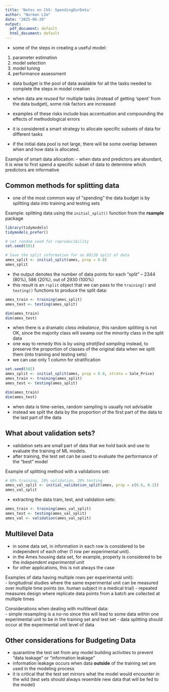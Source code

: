 ```yaml
---
title: 'Notes on Ch5: SpendingOurData'
author: "Norman LIm"
date: "2025-06-28"
output:
  pdf_document: default
  html_document: default
---
```


- some of the steps in creating a useful model:
1. parameter estimation
2. model selection
3. model tuning
4. performance assessment

- data budget is the pool of data available for all the tasks needed to complete the steps in model creation

- when data are *reused* for multiple tasks (instead of getting 'spent' from the data budget), some risk factors are increased

- examples of these risks include bias accentuation and compounding the effects of methodological errors

- it is considered a smart strategy to allocate specific subsets of data for different tasks

- if the initial data pool is not large, there will be some overlap between when and how data is allocated.

Example of smart data allocation:
- when data and predictors are abundant, it is wise to first spend a specific subset of data to determine which predictors are informative


## Common methods for splitting data
- one of the most common way of "spending" the data budget is by splitting data into training and testing sets

Example: splitting data using the `initial_split()` function from the **rsample** package
```r
library(tidymodels)
tidymodels_prefer()

# set random seed for reproducibility
set.seed(501)

# Save the split information for an 80/20 split of data
ames_split <- initial_split(ames, prop = 0.8)
ames_split
```

- the output denotes the number of data points for each "split" -- 2344 (80%), 586 (20%), out of 2930 (100%)
- this result is an `rsplit` object that we can pass to the `training()` and `testing()` functions to produce the split data:
```r
ames_train <- training(ames_split)
ames_test <- testing(ames_split)

dim(ames_train)
dim(ames_test)
```

- when there is a dramatic *class imbalance*, this random splitting is not OK, since the majority class will swamp out the minority class in the split data
- one way to remedy this is by using *stratified sampling* instead, to preserve the proportion of classes of the original data when we split them (into training and testing sets)
- we can use only 1 column for stratification
```r
set.seed(502)
ames_split <- initial_split(ames, prop = 0.8, strata = Sale_Price)
ames_train <- training(ames_split)
ames_test <- testing(ames_split)

dim(ames_train)
dim(ames_test)
```

- when data is time-series, random sampling is usually not advisable
- instead we split the data by the proportion of the first part of the data to the last part of the data


## What about validation sets?
- validation sets are small part of data that we hold back and use to evaluate the training of ML models.
- after training, the test set can be used to evaluate the performance of the "best" model

Example of splitting method with a validations set:
```r
# 60% training, 20% validation, 20% testing
ames_val_split <- initial_validation_split(ames, prop = c(0.6, 0.2))
ames_val_split
```

- extracting the data train, test, and validation sets:
```r
ames_train <- training(ames_val_split)
ames_test <- testing(ames_val_split)
ames_val <- validation(ames_val_split)
```


## Multilevel Data
- in some data set, in information in each row is considered to be independent of each other (1 row per experimental unit). 
- in the Ames housing data set, for example, property is considered to be the *independent experimental unit*
- for other applications, this is not always the case

Examples of data having multiple rows per experimental unit):  
- longitudinal studies where the same experimental unit can be measured over multiple time points (ex. human subject in a medical trial)
- repeated measures design where replicate data points from a batch are collected at multiple times


Considerations when dealing with multilevel data:  
- simple resampling is a no-no since this will lead to some data within one experimental unit to be in the training set and test set
- data splitting should occur at the experimental unit level of data


## Other considerations for Budgeting Data
- quarantine the test set from any model building activities to prevent "data leakage" or "information leakage"
- information leakage occurs when data **outside** of the training set are used in the modeling process
- it is critical that the test set mirrors what the model would encounter in the wild (test sets should always resemble new data that will be fed to the model)







